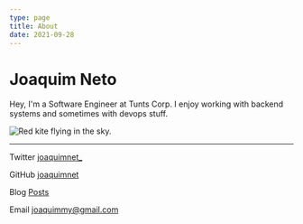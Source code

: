 ```yaml
---
type: page
title: About
date: 2021-09-28
---
```



# Joaquim Neto

Hey, I'm a Software Engineer at Tunts Corp. I enjoy working with backend systems and sometimes with devops stuff.

<Image
  src="/images/kite.jpg"
  alt="Red kite flying in the sky."
  width={1500}
  height={598}
  priority
  className="next-image"
/>

---

Twitter <a href="https://twitter.com/joaquimnet_" target="_blank">joaquimnet\_</a>

GitHub <a href="https://github.com/joaquimnet" target="_blank">joaquimnet</a>

Blog [Posts](/posts)

Email <a href="mailto:joaquimmy@gmail.com" target="_blank">joaquimmy@gmail.com</a>
